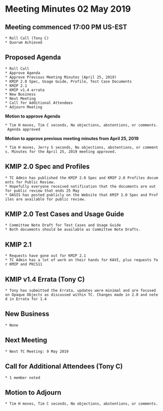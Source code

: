 = Meeting Minutes 02 May 2019 =
== Meeting commenced 17:00 PM US-EST ==
 * Roll Call (Tony C)
 * Quorum Achieved

== Proposed Agenda ==
 * Roll Call
 * Approve Agenda
 * Approve Previous Meeting Minutes (April 25, 2019)
 * KMIP 2.0 Spec, Usage Guide, Profile, Test Case Documents
 * KMIP 2.1
 * KMIP v1.4 errata
 * New Business
 * Next Meeting
 * Call for Additional Attendees
 * Adjourn Meeting

'''Motion to approve Agenda'''

 * Tim H moves, Tim C seconds, No objections, abstentions, or comments. Agenda approved

'''Motion to approve previous meeting minutes from April 25, 2019'''

 * Tim H moves, Jerry S seconds, No objections, abstentions, or comments. Minutes for the April 25, 2019 meeting approved.

== KMIP 2.0 Spec and Profiles ==
 * TC Admin has published the KMIP 2.0 Spec and KMIP 2.0 Profiles documents for Public Review.
 * Hopefully everyone received notification that the documents are out for public review that ends 25 May
 * OASIS has posted publicly on the Website that KMIP 2.0 Spec and Profiles are available for public review.

== KMIP 2.0 Test Cases and Usage Guide ==
 * Committee Note Draft for Test Cases and Usage Guide
 * Both documents should be available as Committee Note Drafts.

== KMIP 2.1 ==
 * Requests have gone out for KMIP 2.1
 * TC Admin has a lot of work on their hands for KAVI, plus requests for KMIP and PKCS11

== KMIP v1.4 Errata (Tony C) ==
 * Tony has submitted the Errata, updates were minimal and are focused on Opaque Objects as discussed within TC. Changes made in 2.0 and noted in Errata for 1.4

== New Business ==
 * None

== Next Meeting ==
 * Next TC Meeting: 9 May 2019

== Call for Additional Attendees (Tony C) ==
 * 1 member noted

== Motion to Adjourn ==
 * Tim H moves, Tim C seconds, No objections, abstentions, or comments.
